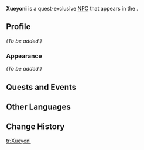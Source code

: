 {{Meta
<!-- Remove this template after adding the missing info -->
|missing_NPC_profile  = yes
}}
{{Character Infobox
|type             = Quest NPC
|image            = NPC Xueyoni.png
|realname         = <!-- Optional, if different from in-game name -->
|deceased         = <!-- Past (for deceased prior to events of the game) or free response -->
|region           = Natlan
|location         = Natlan
|affiliation      = Flower-Feather Clan
|title            = Master Trainer of the Flower-Feather Clan

|ancestry         = <!-- Clan/family -->
|father           = 
|mother           = 
|spouse           = 
|sibling          = 
|child            = Acomitl
|child2           = Manyoya
|child3           = Matahga
|relative         = 

|voiceEN          = 
|voiceCN          = 
|voiceJP          = 
|voiceKR          = 
}}
'''Xueyoni''' is a quest-exclusive [[NPC]] that appears in the {{Quest|Every Aspect of a Warrior}}.
<!--
==Location==
{{subst:#tag:gallery|
NPC Location {{subst:#titleparts:{{subst:PAGENAME}}}}.png{{subst:!}}{{subst:#titleparts:{{subst:PAGENAME}}}}'s location
NPC Location {{subst:#titleparts:{{subst:PAGENAME}}}} Context.png{{subst:!}}Additional context
}}
-->

==Profile==
<!--Detailed story/lore information goes here.-->
''(To be added.)''

===Appearance===
<!--Keep appearance section short and concise. Limit to 2 paragraphs with 3-4 sentences each.-->
''(To be added.)''

==Quests and Events==
{{Quests and Events}}
<!--
==Idle Quotes==
{{Dialogue Start}}
:{{DIcon|Idle}} {{Tx}}
::{{A|VO {{subst:#titleparts:{{subst:PAGENAME}}}} 01.ogg}} "{{Tx}}"
{{Dialogue End}}

==Dialogue==
{{Dialogue Start}}
:'''{{subst:#titleparts:{{subst:PAGENAME}}}}:''' 
:{{DIcon}}
{{Dialogue End}}

==Event Dialogue==
===Event Name===
{{Dialogue Start}}
:'''{{subst:#titleparts:{{subst:PAGENAME}}}}:'''
{{Dialogue End}}
-->
==Other Languages==
{{Other Languages|default_hidden=1
|en       = Xueyoni
|zhs      = 库约尼
|zhs_rm   = Kùyuēní
|zht      = 庫約尼
|zht_rm   = Kùyuēní
|ja       = コヨニ
|ja_rm    = Koyoni
|ko       = 코요니
|es       = Xueyoni
|fr       = Xueyoni
|ru       = Шуэйони
|th       = Xueyoni
|vi       = Xueyoni
|de       = Xueyoni
|id       = Xueyoni
|pt       = Xueyoni
|tr       = Xueyoni
|it       = Xueyoni
}}

==Change History==
{{Change History|5.2}}
<!--
==References==
{{Reflist}}
-->

[[tr:Xueyoni]]